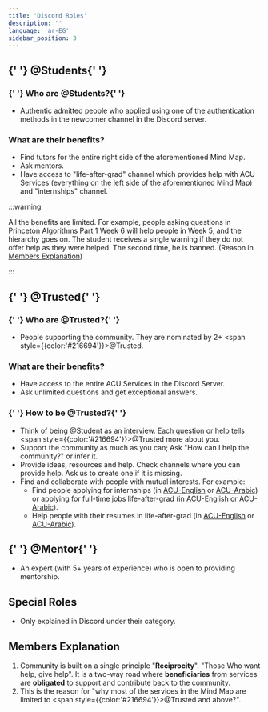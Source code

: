 ```yaml
---
title: 'Discord Roles'
description: ''
language: 'ar-EG'
sidebar_position: 3
---
```


<h2>
    {' '}
    <span style={{ color: '#1A6D34' }}>@Students</span>{' '}
</h2>

<h3>
    {' '}
    Who are <span style={{ color: '#1A6D34' }}>@Students</span>?{' '}
</h3>

-   Authentic admitted people who applied using one of the authentication methods in the newcomer channel in the Discord server.

### What are their benefits?

-   Find tutors for the entire right side of the aforementioned Mind Map.
-   Ask mentors.
-   Have access to "life-after-grad" channel which provides help with ACU Services (everything on the left side of the aforementioned Mind Map) and "internships" channel.

:::warning

All the benefits are limited. For example, people asking questions in Princeton Algorithms Part 1 Week 6 will help people in Week 5, and the hierarchy goes on. The student receives a single warning if they do not offer help as they were helped. The second time, he is banned. (Reason in [Members Explanation](#members-explanation))

:::

<h2>
    {' '}
    <span style={{ color: '#216694' }}>@Trusted</span>{' '}
</h2>

<h3>
    {' '}
    Who are <span style={{ color: '#216694' }}>@Trusted</span>?{' '}
</h3>

-   People supporting the community. They are nominated by 2+ <span style={{color:'#216694'}}>@Trusted</span>.

### What are their benefits?

-   Have access to the entire ACU Services in the Discord Server.
-   Ask unlimited questions and get exceptional answers.

<h3>
    {' '}
    How to be <span style={{ color: '#216694' }}>@Trusted</span>?{' '}
</h3>

-   Think of being @Student as an interview. Each question or help tells <span style={{color:'#216694'}}>@Trusted</span> more about you.
-   Support the community as much as you can; Ask "How can I help the community?" or infer it.
-   Provide ideas, resources and help. Check channels where you can provide help. Ask us to create one if it is missing.
-   Find and collaborate with people with mutual interests. For example:
    -   Find people applying for internships (in [ACU-English](https://discord.com/channels/1026170883997438112/1176583002281738301) or [ACU-Arabic](https://discord.com/channels/950993900720492574/1154362703935184956)) or applying for full-time jobs life-after-grad (in [ACU-English](https://discord.com/channels/1026170883997438112/1026170885331222553) or [ACU-Arabic](https://discord.com/channels/950993900720492574/992733648690368512)).
    -   Help people with their resumes in life-after-grad (in [ACU-English](https://discord.com/channels/1026170883997438112/1026170885331222553) or [ACU-Arabic](https://discord.com/channels/950993900720492574/992733648690368512)).

<h2>
    {' '}
    <span style={{ color: '#E91E63' }}>@Mentor</span>{' '}
</h2>

-   An expert (with 5+ years of experience) who is open to providing mentorship.

## Special Roles

-   Only explained in Discord under their category.

## Members Explanation

1. Community is built on a single principle "**Reciprocity**". "Those Who want help, give help". It is a two-way road where **beneficiaries** from services are **obligated** to support and contribute back to the community.
2. This is the reason for "why most of the services in the Mind Map are limited to <span style={{color:'#216694'}}>@Trusted</span> and above?".
